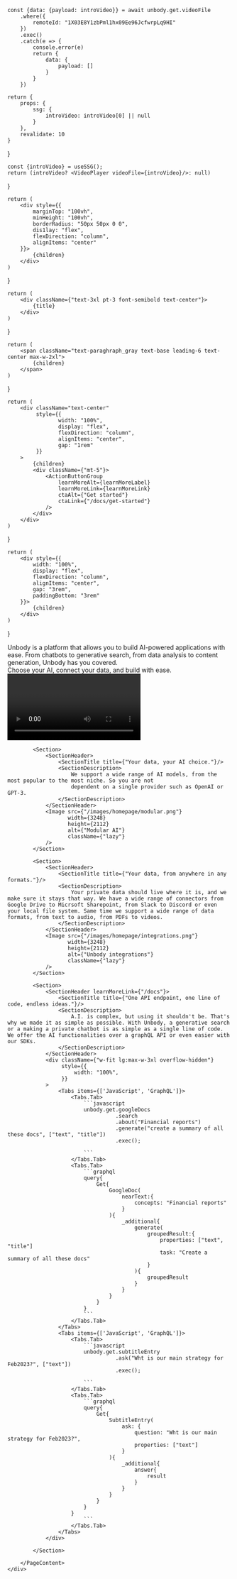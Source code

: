 
    const {data: {payload: introVideo}} = await unbody.get.videoFile
        .where({
            remoteId: "1X03E8Y1zbPml1hx09Ee96JcfwrpLq9HI"
        })
        .exec()
        .catch(e => {
            console.error(e)
            return {
                data: {
                    payload: []
                }
            }
        })

    return {
        props: {
            ssg: {
                introVideo: introVideo[0] || null
            }
        },
        revalidate: 10
    }
}


    const {introVideo} = useSSG();
    return (introVideo? <VideoPlayer videoFile={introVideo}/>: null)
}


    return (
        <div style={{
            marginTop: "100vh",
            minHeight: "100vh",
            borderRadius: "50px 50px 0 0",
            dis1lay: "flex",
            flexDirection: "column",
            alignItems: "center"
        }}>
            {children}
        </div>
    )
}

    return (
        <div className={"text-3xl pt-3 font-semibold text-center"}>
            {title}
        </div>
    )
}

    return (
        <span className="text-paraghraph_gray text-base leading-6 text-center max-w-2xl">
            {children}
        </span>
    )
}

    return (
        <div className="text-center"
             style={{
                    width: "100%",
                    display: "flex",
                    flexDirection: "column",
                    alignItems: "center",
                    gap: "1rem"
             }}
        >
            {children}
            <div className={"mt-5"}>
                <ActionButtonGroup
                    learnMoreAlt={learnMoreLabel}
                    learnMoreLink={learnMoreLink}
                    ctaAlt={"Get started"}
                    ctaLink={"/docs/get-started"}
                />
            </div>
        </div>
    )
}

    return (
        <div style={{
            width: "100%",
            display: "flex",
            flexDirection: "column",
            alignItems: "center",
            gap: "3rem",
            paddingBottom: "3rem"
        }}>
            {children}
        </div>
    )
}

<div className={"home-content"}>
    <div className="content-container">
        <NewHero/>
        <div className="text-paraghraph_gray text-base text-center h-20 px-4 lg:hidden"></div>
        <PageContent>
            <Section>
                <SectionHeader>
                    <SectionTitle title={"What you can build with Unbody?"}/>
                    <SectionDescription>
                        Unbody is a platform that allows you to build AI-powered applications with ease. From chatbots to generative search, from data analysis to content generation, Unbody has you covered.
                    </SectionDescription>
                </SectionHeader>
                <div className={"grid grid-cols-1 md:grid-cols-2 lg:grid-cols-4 gap-4 pt-8 mb-28"}>
                    <UsecaseCard
                        title={"Private A.I. Assistant"}
                        description={"Build a private AI assistant that can help you with your daily tasks, from scheduling to data analysis."}
                        icon={"/icons/ai-assistant.png"}
                        link={"/use-case/ai-assistant"}
                    />
                    <UsecaseCard
                        title={"AI-native Content API"}
                        description={"Directly integrate Unbody with your existing content tools like Google Docs and Notion. Manage, enhance, and deploy content from a single API without ever moving your data."}
                        icon={"/icons/api.png"}
                        link={"/use-case/as-content-api"}
                    />
                    <UsecaseCard
                        title={"Content Generation Automation"}
                        description={"Unbody simplifies the content creation process by leveraging AI to automatically generate, optimize, and enhance digital content across various formats. Streamline your workflows and maintain high content quality with minimal manual input."}
                        icon={"/icons/gen.png"}
                        link={"/use-case/content-gen"}
                    />
                    <UsecaseCard
                        title={"Intelligent Search Engines"}
                        description={"Unbody enables you to develop intelligent search engines that interpret and respond to natural human language. Create search systems that seamlessly handle text, images, and other media to provide comprehensive, multimodal results."}
                        icon={"/icons/search.png"}
                        link={"/use-case/search"}
                    />
                </div>
            </Section>
            <Section>
                <SectionHeader>
                    <SectionTitle title={"Watch how Unbody works!"}/>
                    <SectionDescription>
                        Choose your AI, connect your data, and build with ease.
                    </SectionDescription>
                </SectionHeader>
                <Video/>
            </Section>

            <Section>
                <SectionHeader>
                    <SectionTitle title={"Your data, your AI choice."}/>
                    <SectionDescription>
                        We support a wide range of AI models, from the most popular to the most niche. So you are not
                        dependent on a single provider such as OpenAI or GPT-3.
                    </SectionDescription>
                </SectionHeader>
                <Image src={"/images/homepage/modular.png"}
                       width={3248}
                       height={2112}
                       alt={"Modular AI"}
                       className={"lazy"}
                />
            </Section>

            <Section>
                <SectionHeader>
                    <SectionTitle title={"Your data, from anywhere in any formats."}/>
                    <SectionDescription>
                        Your private data should live where it is, and we make sure it stays that way. We have a wide range of connectors from Google Drive to Micrsoft Sharepoint, from Slack to Discord or even your local file system. Same time we support a wide range of data formats, from text to audio, from PDFs to videos.
                    </SectionDescription>
                </SectionHeader>
                <Image src={"/images/homepage/integrations.png"}
                       width={3248}
                       height={2112}
                       alt={"Unbody integrations"}
                       className={"lazy"}
                />
            </Section>

            <Section>
                <SectionHeader learnMoreLink={"/docs"}>
                    <SectionTitle title={"One API endpoint, one line of code, endless ideas."}/>
                    <SectionDescription>
                        A.I. is complex, but using it shouldn't be. That's why we made it as simple as possible. With Unbody, a generative search or a making a private chatbot is as simple as a single line of code. We offer the AI functionalities over a graphQL API or even easier with our SDKs.
                    </SectionDescription>
                </SectionHeader>
                <div className={"w-fit lg:max-w-3xl overflow-hidden"}
                     style={{
                         width: "100%",
                     }}
                >
                    <Tabs items={['JavaScript', 'GraphQL']}>
                        <Tabs.Tab>
                            ```javascript
                            unbody.get.googleDocs
                                      .search
                                      .about("Financial reports")
                                      .generate("create a summary of all these docs", ["text", "title"])
                                      .exec();

                            ```
                        </Tabs.Tab>
                        <Tabs.Tab>
                            ```graphql
                            query{
                                Get{
                                    GoogleDoc(
                                        nearText:{
                                            concepts: "Financial reports"
                                        }
                                    ){
                                        _additional{
                                            generate(
                                                groupedResult:{
                                                    properties: ["text", "title"]
                                                    task: "Create a summary of all these docs"
                                                }
                                            ){
                                                groupedResult
                                            }
                                        }
                                    }
                                }
                            }
                            ```
                        </Tabs.Tab>
                    </Tabs>
                    <Tabs items={['JavaScript', 'GraphQL']}>
                        <Tabs.Tab>
                            ```javascript
                            unbody.get.subtitleEntry
                                      .ask("Wht is our main strategy for Feb2023?", ["text"])
                                      .exec();

                            ```
                        </Tabs.Tab>
                        <Tabs.Tab>
                            ```graphql
                            query{
                                Get{
                                    SubtitleEntry(
                                        ask: {
                                            question: "Wht is our main strategy for Feb2023?",
                                            properties: ["text"]
                                        }
                                    ){
                                        _additional{
                                            answer{
                                                result
                                            }
                                        }
                                    }
                                }
                            }
                        }
                            ```
                        </Tabs.Tab>
                    </Tabs>
                </div>

            </Section>

        </PageContent>
    </div>
</div>
